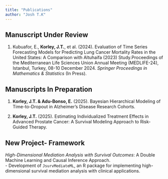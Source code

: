 ```yaml
---
title: "Publications"
author: "Josh T.K"
---
```


## Manuscript Under Review

1. Kubuafor, E., **Korley, J.T.**, et al. (2024). Evaluation of Time Series Forecasting Models for Predicting Lung Cancer Mortality Rates in the United States: A Comparison with Altuhaifa (2023) Study.Proceedings of the Mediterranean Life Sciences Union Annual Meeting (MEDLIFE-24), Istanbul, Turkey, 08-10 December 2024. *Springer Proceedings in Mathematics & Statistics* (In Press).

## Manuscripts In Preparation

1.  **Korley, J.T. \& Adu-Bonso, E.** (2025). Bayesian Hierarchical Modeling of Time-to-Dropout in Alzheimer’s Disease Research Cohorts.

2.  **Korley, J.T.** (2025). Estimating Individualized Treatment Effects in Advanced Prostate Cancer: A Survival Modeling Approach to Risk-Guided Therapy.

## New Project- Framework
*High-Dimensional Mediation Analysis with Survival Outcomes*: A Double Machine Learning and Causal Inference Approach.  
    - Development of `JsurvMediateML`, an R package for implementing high-dimensional survival mediation analysis with clinical applications.
